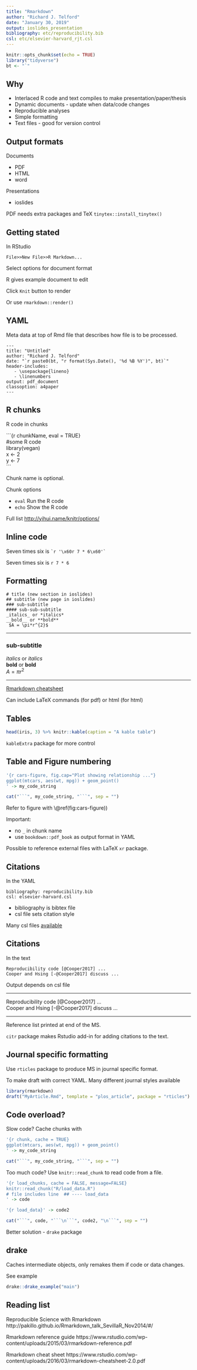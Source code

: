 ```yaml
---
title: "Rmarkdown"
author: "Richard J. Telford"
date: "January 30, 2019"
output: ioslides_presentation
bibliography: etc/reproducibility.bib
csl: etc/elsevier-harvard_rjt.csl
---
```


```r
knitr::opts_chunk$set(echo = TRUE)
library("tidyverse")
bt <- "`"
```

## Why

 - Interlaced R code and text compiles to make presentation/paper/thesis 
 - Dynamic documents - update when data/code changes
 - Reproducible analyses
 - Simple formatting
 - Text files - good for version control

## Output formats

Documents

 - PDF
 - HTML
 - word

Presentations

 - ioslides
 
 PDF needs extra packages and TeX `tinytex::install_tinytex()`

## Getting stated

In RStudio

`File>>New File>>R Markdown...`

Select options for document format

R gives example document to edit

Click `Knit` button to render

Or use `rmarkdown::render()`

## YAML

Meta data at top of Rmd file that describes how file is to be processed.

```
---
title: "Untitled"
author: "Richard J. Telford"
date: "`r paste0(bt, "r format(Sys.Date(), '%d %B %Y')", bt)`"
header-includes:
   - \usepackage{lineno}
   - \linenumbers
output: pdf_document
classoption: a4paper
---
```


## R chunks

R code in chunks

\```{r chunkName, eval = TRUE}  
#some R code  
library(vegan)  
x <- 2  
y <- 7  
\```

Chunk name is optional.

Chunk options

 - `eval` Run the R code
 - `echo` Show the R code

Full list [http://yihui.name/knitr/options/](http://yihui.name/knitr/options/)

## Inline code

Seven times six is `` `r '\x60r 7 * 6\x60'` ``

Seven times six is `r 7 * 6`



## Formatting

```
# title (new section in ioslides)
## subtitle (new page in ioslides)
### sub-subtitle
#### sub-sub-subtitle
_italics_ or *italics*
__bold__ or **bold**
 $A = \pi*r^{2}$ 
```
<hr>
### sub-subtitle  
_italics_ or *italics*  
__bold__ or **bold**  
 $A = \pi r^{2}$  
 <hr>

[Rmarkdown cheatsheet](https://www.rstudio.com/wp-content/uploads/2016/03/rmarkdown-cheatsheet-2.0.pdf)

Can include LaTeX commands (for pdf) or html (for html)

## Tables {.subsection}

```r
head(iris, 3) %>% knitr::kable(caption = "A kable table")
```

`kableExtra` package for more control

## Table and Figure numbering {.subsection}

```r
'{r cars-figure, fig.cap="Plot showing relationship ..."}
ggplot(mtcars, aes(wt, mpg)) + geom_point()
' -> my_code_string

cat("```", my_code_string, "```", sep = "")
```

Refer to figure with \\\@ref(fig:cars-figure)) 

Important: 

- no `_` in chunk name
- use `bookdown::pdf_book` as output format in YAML

Possible to reference external files with LaTeX `xr` package.

## Citations {.subsection}

In the YAML

```
bibliography: reproducibility.bib
csl: elsevier-harvard.csl
```
- bibliography is bibtex file
- csl file sets citation style

Many csl files [available]( 
https://github.com/citation-style-language/styles)


## Citations

In the text

```
Reproducibility code [@Cooper2017] ...
Cooper and Hsing [-@Cooper2017] discuss ... 
```

Output depends on csl file

<hr>
Reproducibility code [@Cooper2017] ...   
Cooper and Hsing [-@Cooper2017] discuss ...  
<hr>

Reference list printed at end of the MS.

`citr` package makes Rstudio add-in for adding citations to the text.

## Journal specific formatting {.subsection}

Use `rticles` package to produce MS in journal specific format. 

To make draft with correct YAML. Many different journal styles available

```r
library(rmarkdown)
draft("MyArticle.Rmd", template = "plos_article", package = "rticles")
```

## Code overload?

Slow code? Cache chunks with 

```r
'{r chunk, cache = TRUE}
ggplot(mtcars, aes(wt, mpg)) + geom_point()
' -> my_code_string

cat("```", my_code_string, "```", sep = "")
```

Too much code? Use `knitr::read_chunk` to read code from a file.

```r
'{r load_chunks, cache = FALSE, message=FALSE}
knitr::read_chunk("R/load_data.R")
# file includes line  ## ---- load_data
' -> code

'{r load_data}' -> code2

cat("```", code, "```\n```", code2, "\n```", sep = "")

```

Better solution - `drake` package

## drake

Caches intermediate objects, only remakes them if code or data changes.

See example

```r
drake::drake_example("main")
```



## Reading list

Reproducible Science with Rmarkdown
http://pakillo.github.io/Rmarkdown_talk_SevillaR_Nov2014/#/

Rmarkdown reference guide https://www.rstudio.com/wp-content/uploads/2015/03/rmarkdown-reference.pdf

Rmarkdown cheat sheet
https://www.rstudio.com/wp-content/uploads/2016/03/rmarkdown-cheatsheet-2.0.pdf
